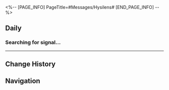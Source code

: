 <%-- [PAGE_INFO]
PageTitle=#Messages/Hysilens#
[END_PAGE_INFO] --%>
{{Messages Infobox
|id        = 1410
|image     = Character Hysilens Icon.png
|type      = Character
|sender    = Hysilens
|signature = Greetings. Can you give me honey brew?
|faction   = Amphoreus
}}

==Daily==
===Searching for signal...===
{{Messages|text=
:{{DIcon|Warning}} Searching for signal...
:{{DIcon|Warning}} Signal connection unstable
:{{DIcon|Warning}} Attachment ''Sound of the Waves ♫'' has been sent
:'''Hysilens:''' Little Gray Fry, can you hear me? Hold on, can you hear me? [Noise detected, unable to recognize]
:{{DIcon|Warning}} Voice message converted to text
:'''Hysilens:''' We were supposed to share a honey brew and dance again, just like every time we came back from battle. But I know your journey won't end here. The path ahead will only grow more dangerous. It's a shame I couldn't throw you a proper victory feast.
:{{DIcon|Warning}} Voice message converted to text
:'''Hysilens:''' The sound of the waves has kept me company for a thousand years. I'm giving it to you now, along with my favorite song. Take a breath, and have a peaceful dream.
:{{DIcon|Warning}} Voice message converted to text
:'''Hysilens:''' ♫ The wind speaks in verse, snow begins to fall, the storm grows quiet, the broken blade takes flight ♫
:{{DIcon|Warning}} Voice message converted to text
:'''Hysilens:''' ♫ Honey brew stirs the tide, foam blossoms into flowers, let us share one final celebration ♫
:{{DIcon|Warning}} Voice message converted to text
:'''Hysilens:''' ♫ Golden dresses, azure flames, dancing on the edge of my blade ♫
:{{DIcon|Warning}} Voice message converted to text
:'''Hysilens:''' ♫ O waves, don't carry them away, don't drift from my heart ♫
:{{DIcon|Warning}} Voice message converted to text
:'''Hysilens:''' ♫ A new dawn is rising. O tide, why do you pull away ♫
:{{DIcon|Warning}} Voice message converted to text
:'''Hysilens:''' ♫ Why must you pull away ♫
:{{DIcon|Warning}} Voice message converted to text
:'''Hysilens:''' [Volume too low, no voice detected]
:'''Hysilens:''' Little Gray Fry, may the waves always follow gently as you move forward.
:{{DIcon|Warning}} Voice message converted to text
:'''Hysilens:''' By the way, that ocean beyond the sky, it comes from your memories, doesn't it?
:{{DIcon|Warning}} Voice message converted to text
:'''Hysilens:''' Yeah. I like it. I really like it.
:{{DIcon|Warning}} Voice message converted to text
:{{DIcon|Warning}} Signal connection unstable
:'''Hysilens:''' If. Receive. Please help. Preserve. Beauty. I. Cannot. My thoughts. Farewell. If I could. To you. I truly. Hope.
:{{DIcon|Warning}} Voice message converted to text
:{Choice} I did
::'''(Trailblazer):''' I heard it. Such a beautiful song
::'''(Trailblazer):''' Everyone else will hear it too
:{Choice} Let's sing it once more!
::'''(Trailblazer):''' When we, when we meet everyone again
::'''(Trailblazer):''' Let's sing it once more!
:{Choice} When can we meet again?
::'''(Trailblazer):''' When can we meet again?
:{{DIcon|Warning}} Message failed to send.
:{{DIcon|Warning}} The user you're trying to reach is currently out of the service area. Please try again later.
}}
----

==Change History==
{{Change History|3.5}}

==Navigation==
{{Messages Navbox}}